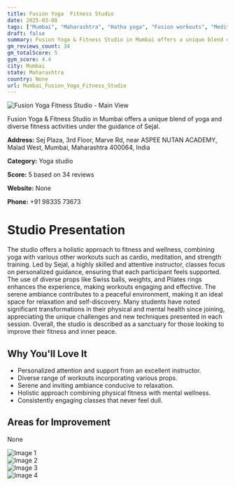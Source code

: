 ```yaml
---
title: Fusion Yoga  Fitness Studio
date: 2025-03-08
tags: ["Mumbai", "Maharashtra", "Hatha yoga", "Fusion workouts", "Meditation", "serene ambiance", "holistic approach", "Mumbai"]  
draft: false
summary: Fusion Yoga & Fitness Studio in Mumbai offers a unique blend of yoga and diverse fitness activities under the guidance of Sejal.
gm_reviews_count: 34
gm_totalScore: 5
gym_score: 4.4
city: Mumbai
state: Maharashtra
country: None
url: Mumbai_Fusion_Yoga_Fitness_Studio
---
```


<div className="aspect-[16/9] relative my-8">
  <img 
    src="https://lh5.googleusercontent.com/p/AF1QipNsmSdGqDkrgEZGXCWW4o1gsjaVf72qn6QCjCgD=w1920-h1080-k-no"
    alt="Fusion Yoga  Fitness Studio - Main View"
    className="object-cover absolute inset-0 w-full h-full rounded-lg"
  />
</div>

Fusion Yoga & Fitness Studio in Mumbai offers a unique blend of yoga and diverse fitness activities under the guidance of Sejal.

**Address:** Sej Plaza, 3rd Floor, Marve Rd, near ASPEE NUTAN ACADEMY, Malad West, Mumbai, Maharashtra 400064, India

**Category:** Yoga studio

**Score:** 5 based on 34 reviews

**Website:** None

**Phone:** +91 98335 73673

# Studio Presentation

The studio offers a holistic approach to fitness and wellness, combining yoga with various other workouts such as cardio, meditation, and strength training. Led by Sejal, a highly skilled and attentive instructor, classes focus on personalized guidance, ensuring that each participant feels supported. The use of diverse props like Swiss balls, weights, and Pilates rings enhances the experience, making workouts engaging and effective. The serene ambiance contributes to a peaceful environment, making it an ideal space for relaxation and self-discovery. Many students have noted significant transformations in their physical and mental health since joining, appreciating the unique challenges and new techniques presented in each session. Overall, the studio is described as a sanctuary for those looking to improve their fitness and inner peace.

## Why You'll Love It

- Personalized attention and support from an excellent instructor.
- Diverse range of workouts incorporating various props.
- Serene and inviting ambiance conducive to relaxation.
- Holistic approach combining physical fitness with mental wellness.
- Consistently engaging classes that never feel dull.

## Areas for Improvement

None

<div className="grid grid-cols-1 xl:grid-cols-2 gap-4 my-8">
<div className="aspect-[4/3] relative"><img src="https://lh3.googleusercontent.com/p/AF1QipMCnlPwNJbZfbf_gzhIi6-myp1af1y5b2cz9w2W=w1920-h1080-k-no" alt="Image 1" className="object-cover absolute inset-0 w-full h-full rounded-lg" /></div>
<div className="aspect-[4/3] relative"><img src="https://lh5.googleusercontent.com/p/AF1QipN5TUfTQglTRf0hc0o8mAbzv8eCVcrkJHN6Bxsa=w1920-h1080-k-no" alt="Image 2" className="object-cover absolute inset-0 w-full h-full rounded-lg" /></div>
<div className="aspect-[4/3] relative"><img src="https://lh3.googleusercontent.com/p/AF1QipMU_P5fM6EYZ1rEQaPR0qbM6GFS93Jd13zS1gp_=w1920-h1080-k-no" alt="Image 3" className="object-cover absolute inset-0 w-full h-full rounded-lg" /></div>
<div className="aspect-[4/3] relative"><img src="https://lh5.googleusercontent.com/p/AF1QipOkCdUUmot9JNSS8-dpCtUqxmK1_vb_ghb3ptc7=w1920-h1080-k-no" alt="Image 4" className="object-cover absolute inset-0 w-full h-full rounded-lg" /></div>
</div>